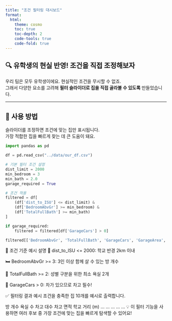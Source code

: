 ```yaml
---
title: "조건 필터링 대시보드"
format:
  html:
    theme: cosmo
    toc: true
    toc-depth: 2
    code-tools: true
    code-fold: true
---
```


## 🔍 유학생의 현실 반영! 조건을 직접 조정해보자

우리 팀은 모두 유학생이에요. 현실적인 조건을 무시할 수 없죠.  
그래서 다양한 요소를 고려해 **필터 슬라이더로 집을 직접 골라볼 수 있도록** 만들었습니다.

---

## 📌 사용 방법

슬라이더를 조정하면 조건에 맞는 집만 표시됩니다.  
가장 적합한 집을 빠르게 찾는 데 큰 도움이 돼요.

```python
import pandas as pd

df = pd.read_csv("../data/our_df.csv")

# 기본 필터 조건 설정
dist_limit = 2000
min_bedroom = 3
min_bath = 2.0
garage_required = True

# 조건 적용
filtered = df[
    (df['dist_to_ISU'] <= dist_limit) &
    (df['BedroomAbvGr'] >= min_bedroom) &
    (df['TotalFullBath'] >= min_bath)
]

if garage_required:
    filtered = filtered[df['GarageCars'] > 0]

filtered[['BedroomAbvGr', 'TotalFullBath', 'GarageCars', 'GarageArea', 'dist_to_ISU']].sort_values(by='dist_to_ISU').head(10)
```

🎯 조건 기준 예시 설명
📍 dist_to_ISU <= 2000: 학교 반경 2km 이내

🛏️ BedroomAbvGr >= 3: 3인 이상 함께 살 수 있는 방 개수

🛁 TotalFullBath >= 2: 성별 구분을 위한 최소 욕실 2개

🚗 GarageCars > 0: 차가 있으므로 차고 필수!

✅ 필터링 결과 예시
조건을 충족한 집 10개를 예시로 출력합니다.


방 개수	욕실 수	차고 대수	차고 면적	학교 거리 (m)
...	...	...	...	...
💡 이 필터 기능을 사용하면 여러 후보 중 가장 조건에 맞는 집을 빠르게 탐색할 수 있어요!


